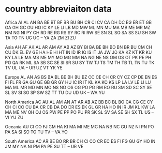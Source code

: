 # country abbreviaiton data
Africa
AI
AL
AN
BA
BE
BT
BF
BR
BU
BH
CR
CI
CV
CA
DH
DC
EG
ER
ET
GB
GA
GH
GC
GU
HO
IC
KY
LE
LI
LB
MD
MW
ML
MN
MU
MA
MB
ME
MR
MZ
NM
NG
NI
PY
CH
RD
RE
RG
RS
SY
RC
RI
RW
SE
SN
SL
SO
SA
SS
SU
SH
SW
TA
TO
TN
UG
UC
--
YA
ZA
ZM
ZI
ZU



Asia
AH
AF
AK
AL
AR
AM
AY
AB
AZ
BY
BI
BA
BE
BH
BO
BN
BR
BU
CM
CH
CU
DK
EL
EV
GE
HA
HE
HI
HT
IN
ID
IR
IQ
IS
IT
JA
JW
JO
KA
KZ
KT
KR
KU
KY
LA
LE
MA
MS
ME
MY
MO
MG
MM
NA
NG
NE
NS
OM
OS
OT
PK
PE
PH
PO
QA
RK
ML
SA
SB
SC
SE
SI
SR
SU
SY
TW
TJ
TS
TM
TH
TB
TL
TN
TU
TK
TV
UL
UA
--
UR
UZ
VT
YK
YE



Europe
AL
AN
AS
BS
BA
BL
BE
BH
BU
BZ
CC
CE
CH
CR
CY
CZ
CP
DE
EN
ES
FI
FL
FR
GA
GU
GE
GB
GR
GY
HU
IC
IR
IT
KL
KA
KO
KS
LP
LA
LV
LE
LI
LU
MA
ML
MR
MD
MN
MO
NS
NO
OS
OG
PO
PG
RM
RO
RU
SM
SD
SC
SY
SE
SL
SV
SI
SO
SP
SW
SZ
TT
TU
DU
UD
UK
--
WA
YU


North America
AC
AU
AL
AM
AN
AT
AR
AB
AZ
BB
BC
BL
BO
CA
CG
CE
CY
CH
CI
CO
CU
BA
CR
CB
DA
DO
DR
ES
EK
GL
GR
HA
HO
IN
IR
JM
KL
KW
LA
MA
ME
NV
OH
OJ
OS
PW
PE
PP
PO
PU
PR
SK
SL
SV
SA
SE
SH
SX
TL
US
--
VI
YU
ZU



Oceania
AU
CI
CO
FJ
GM
HA
KI
MA
MI
ME
MC
NA
NB
NC
GU
NZ
NI
PN
PO
PA
SA
SI
SO
TO
TU
TV
--
VA
YO


South America
AC
AR
BE
BO
RR
BR
CH
CI
CO
CR
EC
ES
FI
FG
GU
GY
HO
IN
JM
MY
NA
NI
PM
PA
PE
SU
TT
--
UR
VE



